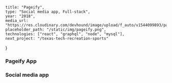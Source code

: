 	title: "Pageify",
	type: "Social media app, Full-stack",
	year: "2018",
	media_url: "https://res.cloudinary.com/devhound/image/upload/f_auto/v1544099893/pageify_qshu53.png",
	placeholder_path: "/static/img/pageify.png",
	technologies: ["react", "graphql", "node", "mysql"],
	next_project: "/texas-tech-recreation-sports"
}


### Pageify App
### Social media app